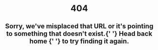 
<StandardLayout>
  <div className="feature-bg w-100 vh-75">
    <header className="lh-copy measure-wide center tc pa4">
      <h1 className="f1 f-headline-l garamond mb3 fw9 dib tracked-tight light-blue">
        404
      </h1>
      <h2 className="fw5">
        Sorry, we've misplaced that URL or it's pointing to something that
        doesn't exist.{' '}
        <Link className="link dim gray underline" to="/">
          Head back home
        </Link>{' '}
        to try finding it again.
      </h2>
    </header>
  </div>
</StandardLayout>